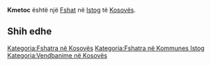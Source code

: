 {{Fshat në Kosovës
 | Emri                = Kmetoc
| sqi_D_name = Kmetoc
| sqi_D_FULL_NAME_RO = Kmetoc
| sqi_D_FULL_NAME_ND_RO = Kmetoc
| sqi_D_SORT_NAME_RG = KMETOC
| sqi_D_FULL_NAME_RG = Kmetoc
| sqi_D_FULL_NAME_ND_RG = Kmetoc
| sqi_V_name = Kmetofc
| sqi_V_FULL_NAME_RO = Kmetofc Kmetovc Kmetofci
| sqi_V_FULL_NAME_ND_RO = Kmetofc Kmetovc Kmetofci
| sqi_V_SORT_NAME_RG = KMETOFC KMETOVC KMETOFCI
| sqi_V_FULL_NAME_RG = Kmetofc Kmetovc Kmetofci
| sqi_V_FULL_NAME_ND_RG = Kmetofc Kmetovc Kmetofci
| srp_N_name = Kmetovce
| srp_N_FULL_NAME_RO = Kmetovce
| srp_N_FULL_NAME_ND_RO = Kmetovce
| srp_N_SORT_NAME_RG = KMETOVCE
| srp_N_FULL_NAME_RG = Kmetovce
| srp_N_FULL_NAME_ND_RG = Kmetovce
| srp_NS_name = Кметовце
| srp_NS_FULL_NAME_RO = Кметовце
| srp_NS_FULL_NAME_ND_RO = Кметовце
| srp_NS_SORT_NAME_RG = КМЕТОВЦЕ
| srp_NS_FULL_NAME_RG = Кметовце
| srp_NS_FULL_NAME_ND_RG = Кметовце
| std_V_name = Plakaj
| std_V_FULL_NAME_RO = Plakaj
| std_V_FULL_NAME_ND_RO = Plakaj
| std_V_SORT_NAME_RG = PLAKAJ
| std_V_FULL_NAME_RG = Plakaj
| std_V_FULL_NAME_ND_RG = Plakaj

 | Emri (Rasa dhanore) = 
 | Figura              = 
 | Shteti              = Kosovo
 | Komuna              = Istog
 | Kodi postar         = 
 | Sipërfaqja          = 

 | Popullsia           = 

 | Regj. i popullsisë  = 
 | Dend. e popullsisë  = 
 | Faqja zyrtare       = 
 <!--- Koordinatat ----> 
 | Gjerësia            = 42.491944
 | Gjatësia            = 21.527778
 | Lartësia            = 
}}
'''Kmetoc''' është një [[Fshat]] në [[Istog]] të [[Kosovës]].

<!-- == Gjeografia == -->
<!-- == Historia == -->
<!-- == Demografia == -->
== Shih edhe ==
{{Komuna Istog}}
{{Kosovo-Administrata-Cung}}

[[Kategoria:Fshatra në Kosovës]]
[[Kategoria:Fshatra në Kommunes Istog]]
[[Kategoria:Vendbanime në Kosovës]]